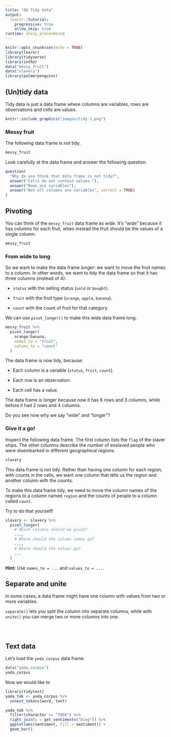 ```yaml
---
title: "06 Tidy data"
output: 
  learnr::tutorial:
    progressive: true
    allow_skip: true
runtime: shiny_prerendered
---
```


```r
knitr::opts_chunk$set(echo = TRUE)
library(learnr)
library(tidyverse)
library(intRo)
data("messy_fruit")
data("slavery")
library(palmerpenguins)
```

## (Un)tidy data

Tidy data is just a data frame where columns are variables, rows are observations and cells are values.

```r
knitr::include_graphics("images/tidy-1.png")
```


### Messy fruit

The following data frame is not tidy.

```r
messy_fruit
```

Look carefully at the data frame and answer the following question.

```r
question(
  "Why do you think that data frame is not tidy?",
  answer("Cells do not contain values."),
  answer("Rows are variables"),
  answer("Not all columns are variables", correct = TRUE)
)
```

## Pivoting

You can think of the `messy_fruit` data frame as *wide*.
It's "wide" because it has columns for each fruit, when instead the fruit should be the values of a single column.

```r
messy_fruit
```

### From wide to long

So we want to make the data frame *longer*: we want to move the fruit names to a column.
In other words, we want to tidy the data frame so that it has three columns (instead of 4):

- `status` with the selling status (`sold` or `bought`).

- `fruit` with the fruit type (`orange`, `apple`, `banana`).

- `count` with the count of fruit for that category.

We can use `pivot_longer()` to make this wide data frame long.

```r
messy_fruit %>%
  pivot_longer(
    orange:banana,
    names_to = "fruit",
    values_to = "count"
  )
```

The data frame is now tidy, because:

- Each column is a variable (`status`, `fruit`, `count`).

- Each row is an observation.

- Each cell has a value.

The data frame is longer because now it has 6 rows and 3 columns, while before it had 2 rows and 4 columns.

Do you see now why we say "wide" and "longer"?

### Give it a go!

Inspect the following data frame.
The first column lists the `flag` of the slaver ships.
The other columns describe the number of enslaved people who were disembarked in different geographical regions.

```r
slavery
```

This data frame is not tidy.
Rather than having one column for each region, with counts in the cells, we want one column that tells us the region and another column with the counts.

To make this data frame tidy, we need to move the column names of the regions to a column named `region` and the counts of people to a column called `count`.

Try to do that yourself!

```r
slavery <- slavery %>%
  pivot_longer(
    # Which columns should we pivot?
    ...,
    # Where should the column names go?
    ...,
    # Where should the values go?
    ...
  )
```

<div id="slavery-long-hint">
**Hint:** Use `names_to = ...` and `values_to = ...`.
</div>

## Separate and unite

In some cases, a data frame might have one column with values from two or more variables.

`separate()` lets you split the column into separate columns, while with `unite()` you can merge two or more columns into one.

```r

```


```r

```

```r

```


## Text data

Let's load the `yoda_corpus` data frame.

```r
data("yoda_corpus")
yoda_corpus
```

Now we would like to 

```r
library(tidytext)
yoda_tok <- yoda_corpus %>%
  unnest_tokens(word, text)
```

```r
yoda_tok %>%
  filter(character == "YODA") %>%
  right_join(y = get_sentiments("bing")) %>%
  ggplot(aes(sentiment, fill = sentiment)) +
  geom_bar()
```

